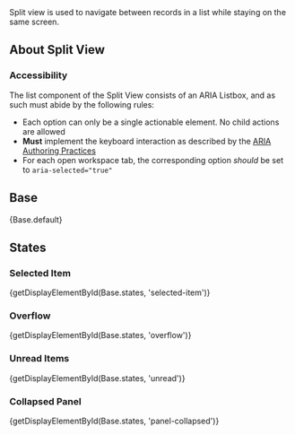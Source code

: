 
<div className="doc lead">
  Split view is used to navigate between records in a list while staying on the same screen.
</div>

## About Split View

### Accessibility

The list component of the Split View consists of an ARIA Listbox, and as such must abide by the following rules:

- Each option can only be a single actionable element. No child actions are allowed
- **Must** implement the keyboard interaction as described by the [ARIA Authoring Practices](https://www.w3.org/TR/wai-aria-practices/#Listbox)
- For each open workspace tab, the corresponding option _should_ be set to `aria-selected="true"`

## Base

<CodeView>
  {Base.default}
</CodeView>

## States
### Selected Item

<CodeView>
  {getDisplayElementById(Base.states, 'selected-item')}
</CodeView>

### Overflow

<CodeView>
  {getDisplayElementById(Base.states, 'overflow')}
</CodeView>

### Unread Items

<CodeView>
  {getDisplayElementById(Base.states, 'unread')}
</CodeView>

### Collapsed Panel

<CodeView>
  {getDisplayElementById(Base.states, 'panel-collapsed')}
</CodeView>
